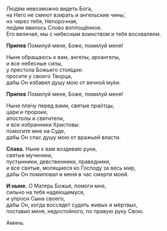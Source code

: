 Людям невозможно видеть Бога,  
на Него не смеют взирать и ангельские чины́,  
но через тебя, Непорочная,  
лю́дям явилось Слово воплощённое.  
Его величая, мы с небесным воинством и тебя восхваляем.

**Припев** Помилуй меня, Боже, помилуй меня!

Ныне обращаюсь к вам, ангелы, архангелы,  
и все небесные силы,  
у престола Божьего стоя́щие:  
просите у своего Творца,  
дабы Он избавил душу мою от вечной му́ки.

**Припев** Помилуй меня, Боже, помилуй меня!

Ныне пла́чу перед вами, святые пра́отцы,  
цари́ и пророки,  
апостолы и святители,  
и все избранники Христовы:  
помогите мне на Суде,  
дабы Он спас душу мою от вражьей власти.

**Слава.** Ныне к вам воздева́ю руки,  
святые мученики,  
пустынники, девственники, праведники,  
и все святые, молящиеся ко Господу за весь мир,  
дабы Он помиловал и меня в час смерти моей.

**И ныне.** О Матерь Божья, помоги мне,  
сильно на тебя наде́ющемуся,  
и упроси Сына своего,  
дабы Он, когда воссядет судить живых и мёртвых,  
поставил меня, недостойного, по правую руку Свою.

Аминь.

